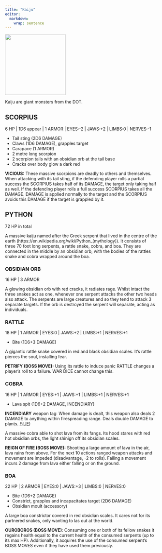 ```yaml
---
title: "Kaiju"
editor: 
  markdown: 
    wrap: sentence
---
```


![](images/kaiju.png){width=200px fig-align="center"}

Kaiju are giant monsters from the DOT.

## SCORPIUS {#scorpius}

6 HP | 1D6 appear | 1 ARMOR | EYES:-2 | JAWS:+2 | LIMBS:0 | NERVES:-1

- Tail sting (2D6 DAMAGE)
- Claws (1D6 DAMAGE), grapples target
- Carapace (1 ARMOR)
- 2 metre long scorpion
- 2 scorpion tails with an obsidian orb at the tail base
- Cracks over body glow a dark red

__VICIOUS:__ These massive scorpions are deadly to others and themselves.
When attacking with its tail sting, if the defending player rolls a partial success the SCORPIUS takes half of its DAMAGE, the target only taking half as well.
If the defending player rolls a full success SCORPIUS takes all the DAMAGE.
DAMAGE is applied normally to the target and the SCORPIUS avoids this DAMAGE if the target is grappled by it.

## PYTHON

72 HP in total

A massive kaiju named after the Greek serpent that lived in the centre of the earth (https://en.wikipedia.org/wiki/Python_(mythology)).
It consists of three 70 foot long serpents, a rattle snake, cobra, and boa.
They are connected in the middle by an obsidian orb, with the bodies of the rattles snake and cobra wrapped around the boa.

### OBSIDIAN ORB

16 HP | 3 ARMOR

A glowing obsidian orb with red cracks, it radiates rage. 
Whilst intact the three snakes act as one, whenever one serpent attacks the other two heads also attack.
The serpents are large creatures and so they tend to attack 3 separate targets.
If the orb is destroyed the serpent will separate, acting as individuals.

### RATTLE

18 HP | 1 ARMOR | EYES:0 | JAWS:+2 | LIMBS:+1 | NERVES:+1

- Bite (1D6+3 DAMAGE)

A gigantic rattle snake covered in red and black obsidian scales.
It's rattle pierces the soul, installing fear.

__PETRIFY (BOSS MOVE):__ Using its rattle to induce panic RATTLE changes a player's roll to a failure.
WAR DICE cannot change this.

### COBRA

16 HP | 1 ARMOR | EYES:+1 | JAWS:+1 | LIMBS:+1 | NERVES:+1

- Lava spit (1D6+2 DAMAGE, INCENDIARY)

__INCENDIARY__ weapon tag: When damage is dealt, this weapon also deals 2 DAMAGE to anything within firespreading range. Deals double DAMAGE to plants. [F:UE](https://claymorerpgs.itch.io/fist))

A massive cobra able to shot lava from its fangs.
Its hood stares with red hot obsidian orbs, the light shinign off its obsidian scales.

__REIGN OF FIRE (BOSS MOVE):__ Shooting a large amount of lava in the air, lava rains from above.
For the next 10 actions ranged weapon attacks and movement are impeded (disadvantage, -2 to rolls).
Failing a movement incurs 2 damage from lava either falling or on the ground.

### BOA

22 HP | 2 ARMOR | EYES:0 | JAWS:+3 | LIMBS:0 | NERVES:0

- Bite (1D6+2 DAMAGE)
- Constrict, grapples and incapacitates target (2D6 DAMAGE)
- Obsidian moult (accessory)

A large boa constrictor covered in red obsidian scales.
It cares not for its partnered snakes, only wanting to las out at the world.

__OUROBOROS (BOSS MOVE)__: Consuming one or both of its fellow snakes it regains health equal to the current health of the consumed serpents (up to its max HP).
Additionally, it acquires the use of the consumed serpent's BOSS MOVES even if they have used them previously.


